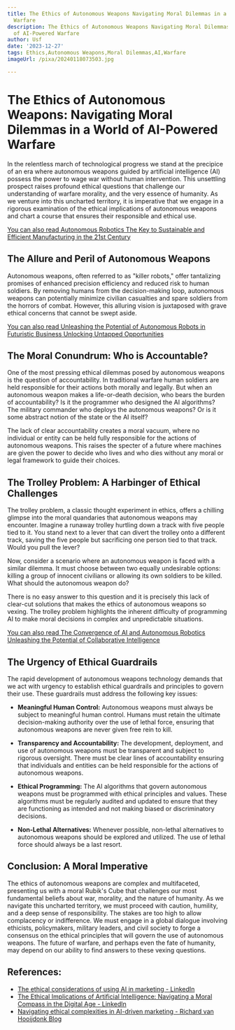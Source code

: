 ```yaml
---
title: The Ethics of Autonomous Weapons Navigating Moral Dilemmas in a World of AI-Powered
  Warfare
description: The Ethics of Autonomous Weapons Navigating Moral Dilemmas in a World
  of AI-Powered Warfare
author: Usf
date: '2023-12-27'
tags: Ethics,Autonomous Weapons,Moral Dilemmas,AI,Warfare
imageUrl: /pixa/20240118073503.jpg

---
```

# The Ethics of Autonomous Weapons: Navigating Moral Dilemmas in a World of AI-Powered Warfare

In the relentless march of technological progress we stand  at the precipice of an era where autonomous weapons guided by artificial intelligence  (AI) possess the power to wage war without human intervention. This unsettling prospect raises profound ethical questions that challenge our  understanding of warfare morality, and the very  essence of humanity. As we venture into this uncharted territory, it is  imperative that we engage in a rigorous  examination of the ethical implications of autonomous weapons and chart a course that ensures their responsible and ethical  use.

[You can also read Autonomous Robotics The Key to Sustainable and Efficient  Manufacturing in the 21st Century](Autonomous%20Robotics%20The%20Key%20to%20Sustainable%20and%20Efficient%20Manufacturing%20in%20the%2021st%20Century)


## The Allure and  Peril of Autonomous Weapons

Autonomous weapons, often referred to as "killer robots," offer tantalizing promises of enhanced precision efficiency and reduced risk to  human soldiers.  By removing humans from the  decision-making loop, autonomous weapons can potentially  minimize civilian casualties and spare soldiers from the horrors of combat. However,  this alluring vision is  juxtaposed with grave ethical concerns that cannot be swept aside.

[You can also read  Unleashing the Potential of Autonomous Robots in Futuristic Business Unlocking Untapped Opportunities](Unleashing%20the%20Potential%20of%20Autonomous%20Robots%20in%20Futuristic%20Business%20Unlocking%20Untapped%20Opportunities)


## The  Moral Conundrum: Who is Accountable?

One of the  most pressing ethical dilemmas  posed by autonomous weapons is the question of accountability. In traditional warfare human soldiers are held responsible for their actions both morally  and legally. But when an autonomous weapon  makes a life-or-death decision, who bears the burden of accountability? Is it the programmer who designed  the AI algorithms? The  military commander who deploys the autonomous weapons?  Or  is it some abstract notion of the state  or the AI itself?

The lack of clear accountability creates a moral vacuum, where no individual or entity  can be  held  fully responsible for the actions  of autonomous weapons. This  raises  the specter of a  future where machines are given the power to decide  who  lives and who dies  without any moral or legal framework to  guide their choices.

##  The Trolley Problem: A Harbinger of Ethical Challenges

The trolley problem, a classic thought experiment in ethics, offers a chilling glimpse into the moral quandaries that autonomous weapons may encounter. Imagine a  runaway trolley hurtling down a track with five people tied to it. You stand next to a lever that can  divert the  trolley onto a different track, saving the five people but  sacrificing one person tied to that track. Would you pull the lever?

Now, consider a scenario where an autonomous weapon is faced with a  similar  dilemma. It must choose between two equally undesirable options:  killing a group of innocent civilians or allowing its  own soldiers  to be killed. What should the autonomous weapon do?

There is  no easy answer to this question and it is precisely this lack of clear-cut solutions that  makes the ethics of autonomous weapons so vexing. The trolley problem highlights the inherent difficulty of  programming AI  to make moral decisions in complex and unpredictable situations.

[You can also read The Convergence of AI  and Autonomous Robotics Unleashing the Potential of  Collaborative Intelligence](The%20Convergence%20of%20AI%20and%20Autonomous%20Robotics%20Unleashing%20the%20Potential%20of%20Collaborative%20Intelligence)


## The Urgency of Ethical Guardrails

The rapid development of autonomous weapons technology demands that we act with urgency to establish ethical guardrails and principles to govern their use. These guardrails must address the following  key issues:

* **Meaningful Human  Control:** Autonomous weapons  must always be subject  to meaningful human control. Humans must retain  the ultimate decision-making  authority over the use of lethal  force, ensuring that autonomous weapons  are never given  free rein to  kill.

* **Transparency and Accountability:** The development, deployment, and use of autonomous weapons must  be transparent and subject to rigorous oversight. There must be clear lines of accountability ensuring that individuals and entities can be  held responsible for the  actions of autonomous weapons.

* **Ethical Programming:** The AI algorithms that govern  autonomous weapons  must be  programmed with ethical principles and values. These algorithms must be regularly  audited and updated  to ensure that they are functioning as intended and not making biased or discriminatory decisions.

* **Non-Lethal Alternatives:** Whenever possible,  non-lethal alternatives to autonomous weapons should be explored and utilized. The use of lethal force  should always be a last resort.

## Conclusion: A Moral Imperative

The ethics of autonomous weapons  are complex and multifaceted, presenting us with a moral Rubik's Cube that challenges our most fundamental beliefs about war, morality, and the nature of humanity. As we navigate this uncharted territory, we must proceed with caution, humility, and a deep sense of responsibility.  The stakes are too high to allow complacency or indifference. We must engage in a global dialogue involving ethicists, policymakers,  military leaders, and civil society to forge a consensus on the ethical principles that will govern the use  of  autonomous weapons. The future of warfare, and perhaps even  the fate of humanity, may depend on our ability to find answers to these vexing questions.

## References:
- [The ethical considerations of using AI in marketing - LinkedIn](https://www.linkedin.com/pulse/ethical-considerations-using-ai-marketing-iftikhar-anjum)
- [The Ethical Implications of Artificial Intelligence: Navigating a Moral Compass in the Digital Age - LinkedIn](https://www.linkedin.com/pulse/ethical-implications-artificial-intelligence-navigating-gidwf)
- [Navigating ethical complexities in AI-driven marketing - Richard van Hooijdonk Blog](https://blog.richardvanhooijdonk.com/en/navigating-ethical-complexities-in-ai-driven-marketing/)
